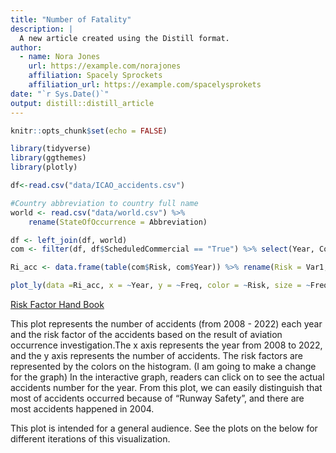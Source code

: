 ```yaml
---
title: "Number of Fatality"
description: |
  A new article created using the Distill format.
author:
  - name: Nora Jones 
    url: https://example.com/norajones
    affiliation: Spacely Sprockets
    affiliation_url: https://example.com/spacelysprokets
date: "`r Sys.Date()`"
output: distill::distill_article
---
```


```r
knitr::opts_chunk$set(echo = FALSE)
```

```r
library(tidyverse)
library(ggthemes)
library(plotly)

df<-read.csv("data/ICAO_accidents.csv") 

#Country abbreviation to country full name
world <- read.csv("data/world.csv") %>% 
    rename(StateOfOccurrence = Abbreviation)

df <- left_join(df, world)
com <- filter(df, df$ScheduledCommercial == "True") %>% select(Year, Country, Model, Fatalities, Over2250, Over5700, InjuryLevel, Risk, FlightPhase, EngineType)


```

```r
Ri_acc <- data.frame(table(com$Risk, com$Year)) %>% rename(Risk = Var1, Year = Var2)
```

```r
plot_ly(data =Ri_acc, x = ~Year, y = ~Freq, color = ~Risk, size = ~Freq) 

```

[Risk Factor Hand Book](ttps://www.icao.int/APAC/Meetings/2012_APRAST/OccurrenceCategoryDefinitions.pdf)

This plot represents the number of accidents (from 2008 - 2022) each year and the risk factor of the accidents based on the result of aviation occurrence investigation.The x axis represents the year from 2008 to 2022, and the y axis represents the number of accidents. The risk factors are represented by the colors on the histogram. (I am going to make a change for the graph) In the interactive graph, readers can click on to see the actual accidents number for the year. From this plot, we can easily distinguish that most of accidents occurred because of "Runway Safety", and there are most accidents happened in 2004. 

This plot is intended for a general audience. See the plots on the below for different iterations of this visualization.






